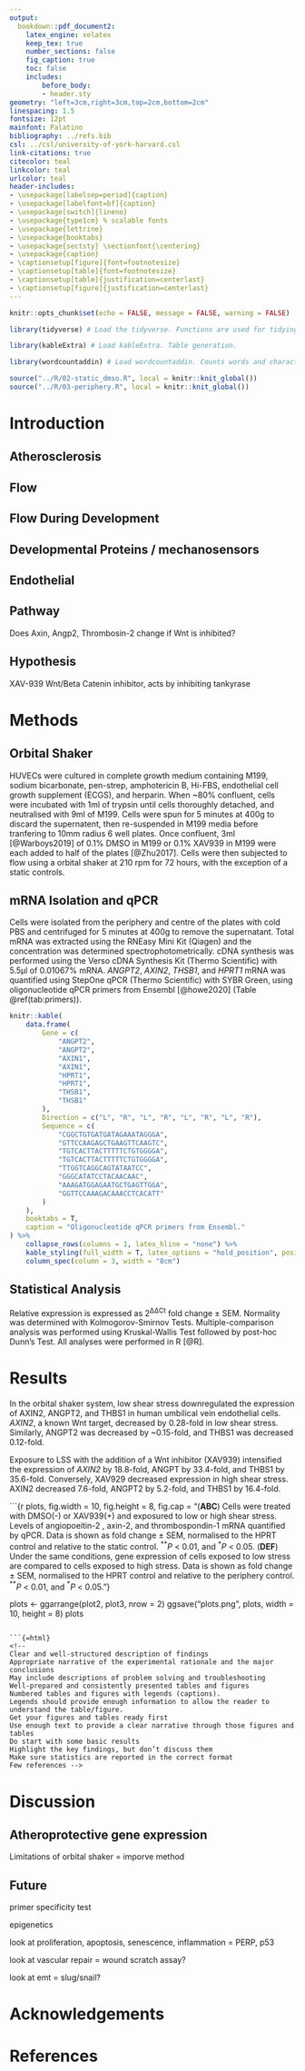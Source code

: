 ```yaml
---
output: 
  bookdown::pdf_document2:
    latex_engine: xelatex
    keep_tex: true
    number_sections: false
    fig_caption: true
    toc: false
    includes:
        before_body: 
        - header.sty
geometry: "left=3cm,right=3cm,top=2cm,bottom=2cm"
linespacing: 1.5
fontsize: 12pt
mainfont: Palatino
bibliography: ../refs.bib
csl: ../csl/university-of-york-harvard.csl
link-citations: true
citecolor: teal
linkcolor: teal
urlcolor: teal
header-includes:
- \usepackage[labelsep=period]{caption}
- \usepackage[labelfont=bf]{caption}
- \usepackage[switch]{lineno}
- \usepackage{type1cm} % scalable fonts
- \usepackage{lettrine}
- \usepackage{booktabs}
- \usepackage{sectsty} \sectionfont{\centering}
- \usepackage{caption}
- \captionsetup[figure]{font=footnotesize}
- \captionsetup[table]{font=footnotesize}
- \captionsetup[table]{justification=centerlast}
- \captionsetup[figure]{justification=centerlast}
---
```


```r
knitr::opts_chunk$set(echo = FALSE, message = FALSE, warning = FALSE)
```

```r
library(tidyverse) # Load the tidyverse. Functions are used for tidying data and creating plots via ggplot2.

library(kableExtra) # Load kableExtra. Table generation.

library(wordcountaddin) # Load wordcountaddin. Counts words and characters in text in an R markdown document.
```

```r
source("../R/02-static_dmso.R", local = knitr::knit_global()) 
source("../R/03-periphery.R", local = knitr::knit_global()) 
```

# Introduction

## Atherosclerosis

## Flow

## Flow During Development

## Developmental Proteins / mechanosensors

## Endothelial

## Pathway

Does Axin, Angp2, Thrombosin-2 change if Wnt is inhibited?

## Hypothesis

XAV-939 Wnt/Beta Catenin inhibitor, acts by inhibiting tankyrase

# Methods

## Orbital Shaker

HUVECs were cultured in complete growth medium containing M199, sodium bicarbonate, pen-strep, amphotericin B, Hi-FBS, endothelial cell growth supplement (ECGS), and herparin. When \~80% confluent, cells were incubated with 1ml of trypsin until cells thoroughly detached, and neutralised with 9ml of M199. Cells were spun for 5 minutes at 400g to discard the supernatent, then re-suspended in M199 media before tranfering to 10mm radius 6 well plates. Once confluent, 3ml [@Warboys2019] of 0.1% DMSO in M199 or 0.1% XAV939 in M199 were each added to half of the plates [@Zhu2017]. Cells were then subjected to flow using a orbital shaker at 210 rpm for 72 hours, with the exception of a static controls.

## mRNA Isolation and qPCR

Cells were isolated from the periphery and centre of the plates with cold PBS and centrifuged for 5 minutes at 400g to remove the supernatant. Total mRNA was extracted using the RNEasy Mini Kit (Qiagen) and the concentration was determined spectrophotometrically. cDNA synthesis was performed using the Verso cDNA Synthesis Kit (Thermo Scientific) with 5.5μl of 0.01067% mRNA. *ANGPT2*, *AXIN2*, *THSB1*, and *HPRT1* mRNA was quantified using StepOne qPCR (Thermo Scientific) with SYBR Green, using oligonucleotide qPCR primers from Ensembl [@howe2020] (Table \@ref(tab:primers)).

```r
knitr::kable(
    data.frame(
        Gene = c(
            "ANGPT2",
            "ANGPT2",
            "AXIN1",
            "AXIN1",
            "HPRT1",
            "HPRT1",
            "THSB1",
            "THSB1"
        ),
        Direction = c("L", "R", "L", "R", "L", "R", "L", "R"),
        Sequence = c(
            "CGGCTGTGATGATAGAAATAGGGA",
            "GTTCCAAGAGCTGAAGTTCAAGTC",
            "TGTCACTTACTTTTTCTGTGGGGA",
            "TGTCACTTACTTTTTCTGTGGGGA",
            "TTGGTCAGGCAGTATAATCC",
            "GGGCATATCCTACAACAAC",
            "AAAGATGGAGAATGCTGAGTTGGA",
            "GGTTCCAAAGACAAACCTCACATT"
        )
    ),
    booktabs = T,
    caption = "Oligonucleotide qPCR primers from Ensembl."
) %>%
    collapse_rows(columns = 1, latex_hline = "none") %>%
    kable_styling(full_width = T, latex_options = "hold_position", position = "left") %>% 
    column_spec(column = 3, width = "8cm")
```

## Statistical Analysis

Relative expression is expressed as 2^ΔΔCt^ fold change ± SEM. Normality was determined with Kolmogorov-Smirnov Tests. Multiple-comparison analysis was performed using Kruskal-Wallis Test followed by post-hoc Dunn's Test. All analyses were performed in R [@R].

# Results

In the orbital shaker system, low shear stress downregulated the expression of AXIN2, ANGPT2, and THBS1 in human umbilical vein endothelial cells. *AXIN2*, a known Wnt target, decreased by 0.28-fold in low shear stress. Similarly, ANGPT2 was decreased by \~0.15-fold, and THBS1 was decreased 0.12-fold.

Exposure to LSS with the addition of a Wnt inhibitor (XAV939) intensified the expression of *AXIN2* by 18.8-fold, ANGPT by 33.4-fold, and THBS1 by 35.6-fold. Conversely, XAV929 decreased expression in high shear stress. AXIN2 decreased 7.6-fold, ANGPT2 by 5.2-fold, and THBS1 by 16.4-fold.

```{r plots, fig.width = 10, fig.height = 8, fig.cap = "(**ABC**) Cells were  treated with DMSO(-) or XAV939(+) and exposured to low or high shear stress. Levels of angiopoeitin-2 , axin-2, and thrombospondin-1 mRNA quantified by qPCR. Data is shown as fold change ± SEM, normalised to the HPRT control and relative to the static control. $^{**}$*P* < 0.01, and $^*$*P* < 0.05. (**DEF**) Under the same conditions, gene expression of cells exposed to low stress are compared to cells exposed to high stress. Data is shown as fold change ± SEM, normalised to the HPRT control and relative to the periphery control. $^{**}$*P* < 0.01, and $^*$*P* < 0.05."}

plots <- ggarrange(plot2, plot3, nrow = 2)
ggsave("plots.png", plots, width = 10, height = 8)
plots
```

```{=html}
<!-- 
Clear and well-structured description of findings 
Appropriate narrative of the experimental rationale and the major conclusions 
May include descriptions of problem solving and troubleshooting
Well-prepared and consistently presented tables and figures 
Numbered tables and figures with legends (captions).
Legends should provide enough information to allow the reader to understand the table/figure.
Get your figures and tables ready first
Use enough text to provide a clear narrative through those figures and tables
Do start with some basic results
Highlight the key findings, but don’t discuss them
Make sure statistics are reported in the correct format
Few references -->
```
# Discussion

## Atheroprotective gene expression

Limitations of orbital shaker = imporve method

## Future

primer specificity test

epigenetics

look at proliferation, apoptosis, senescence, inflammation = PERP, p53

look at vascular repair = wound scratch assay?

look at emt = slug/snail?

```{=html}
<!-- Do not simply recapitulate the results
Explore the wider meaning of the results
To what extent has your investigation addressed the aims provided in the introduction?
How have your findings advanced understanding of the problem under investigation?
How do your findings relate to previous studies in this area?
Based on your findings, what new investigations might be conducted?
Work in parallel with the introduction
Don’t just give a commentary of the results
How does your work compare with previous work?
Why might you have got different results?
How could you improve the project? (Don’t just say ‘collect more data’!) -->
```
<!-- In future look at vascular repair with scratch wound assay.  Flow chamber more control over force nut expensive-->

# Acknowledgements

```{=tex}
\begin{flushright}
(`r word_count("report.Rmd")` Words) remove headers !!!
\end{flushright}
```
# References

```{=html}
<!--
# References
\setlength{\parindent}{-0.2in}
\setlength{\leftskip}{0.2in}
\setlength{\parskip}{8pt}
\vspace*{-0.2in}
\noindent
-->
```
